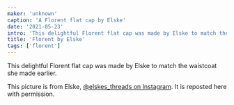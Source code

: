 ```yaml
---
maker: 'unknown'
caption: 'A Florent flat cap by Elske'
date: '2021-05-23'
intro: 'This delightful Florent flat cap was made by Elske to match the waistcoat she made earlier.'
title: 'Florent by Elske'
tags: ['florent']
---
```


<!-- truncate -->

This delightful Florent flat cap was made by Elske to match the waistcoat she made earlier.

<Note>

This picture is from Elske, [@elskes_threads on Instagram](https://www.instagram.com/elskes_threads/). It is reposted here with permission.

</Note>
